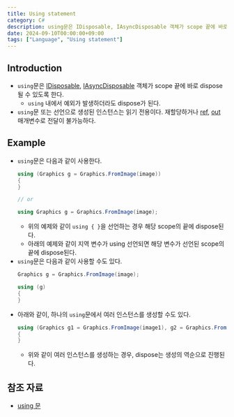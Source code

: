 ```yaml
---
title: Using statement
category: C#
description: using문은 IDisposable, IAsyncDisposable 객체가 scope 끝에 바로 dispose될 수 있도록 한다.
date: 2024-09-10T00:00:00+09:00
tags: ["Language", "Using statement"]
---
```


## Introduction

- `using`문은 [IDisposable](https://learn.microsoft.com/ko-kr/dotnet/api/system.idisposable?view=net-7.0), [IAsyncDisposable](https://learn.microsoft.com/ko-kr/dotnet/api/system.iasyncdisposable?view=net-7.0) 객체가 scope 끝에 바로 dispose될 수 있도록 한다.
    - `using` 내에서 예외가 발생하더라도 dispose가 된다.
- `using`문 또는 선언으로 생성된 인스턴스는 읽기 전용이다. 재할당하거나 [ref](https://learn.microsoft.com/ko-kr/dotnet/csharp/language-reference/keywords/ref), [out](https://learn.microsoft.com/ko-kr/dotnet/csharp/language-reference/keywords/out-parameter-modifier) 매개변수로 전달이 불가능하다.

## Example

- `using`문은 다음과 같이 사용한다.
    ```cs
    using (Graphics g = Graphics.FromImage(image))
    {
    }

    // or

    using Graphics g = Graphics.FromImage(image);
    ```
    - 위의 예제와 같이 `using { }`을 선언하는 경우 해당 scope의 끝에 dispose된다.
    - 아래의 예제와 같이 지역 변수가 using 선언되면 해당 변수가 선언된 scope의 끝에 dispose된다.
- `using`문은 다음과 같이 사용할 수도 있다.
    ```cs
    Graphics g = Graphics.FromImage(image);

    using (g)
    { 
    }
    ```
- 아래와 같이, 하나의 `using`문에서 여러 인스턴스를 생성할 수도 있다.
    ```cs
    using (Graphics g1 = Graphics.FromImage(image1), g2 = Graphics.FromImage(image2))
    {
    }
    ```
    - 위와 같이 여러 인스턴스를 생성하는 경우, dispose는 생성의 역순으로 진행된다.

## 참조 자료

- [using 문](https://learn.microsoft.com/ko-kr/dotnet/csharp/language-reference/statements/using)